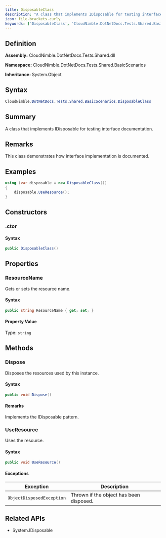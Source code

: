 ```yaml
---
title: DisposableClass
description: "A class that implements IDisposable for testing interface documentation."
icon: file-brackets-curly
keywords: ['DisposableClass', 'CloudNimble.DotNetDocs.Tests.Shared.BasicScenarios.DisposableClass', 'CloudNimble.DotNetDocs.Tests.Shared.BasicScenarios', 'class', 'System.Object', 'System.IDisposable']
---
```


## Definition

**Assembly:** CloudNimble.DotNetDocs.Tests.Shared.dll

**Namespace:** CloudNimble.DotNetDocs.Tests.Shared.BasicScenarios

**Inheritance:** System.Object

## Syntax

```csharp
CloudNimble.DotNetDocs.Tests.Shared.BasicScenarios.DisposableClass
```

## Summary

A class that implements IDisposable for testing interface documentation.

## Remarks

This class demonstrates how interface implementation is documented.

## Examples

```csharp
using (var disposable = new DisposableClass())
{
    disposable.UseResource();
}
```

## Constructors

### .ctor

#### Syntax

```csharp
public DisposableClass()
```

## Properties

### ResourceName

Gets or sets the resource name.

#### Syntax

```csharp
public string ResourceName { get; set; }
```

#### Property Value

Type: `string`

## Methods

### Dispose

Disposes the resources used by this instance.

#### Syntax

```csharp
public void Dispose()
```

#### Remarks

Implements the IDisposable pattern.

### UseResource

Uses the resource.

#### Syntax

```csharp
public void UseResource()
```

#### Exceptions

| Exception | Description |
|-----------|-------------|
| `ObjectDisposedException` | Thrown if the object has been disposed. |

## Related APIs

- System.IDisposable

